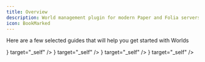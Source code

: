 ```yaml
---
title: Overview
description: World management plugin for modern Paper and Folia servers
icon: BookMarked
---
```



Here are a few selected guides that will help you get started with Worlds

<Cards>
  <Card
    title="Frequently Asked Questions"
    description="Frequently asked questions about Worlds"
    href="./worlds/faq"
    icon={<MessageCircleQuestion />}
    target="_self"
  />
  <Card
    title="Links"
    description="Restore vanilla portal travel behavior"
    href="./worlds/manage/links"
    icon={<Link2 />}
    target="_self"
  />
  <Card
    title="PerWorlds"
    description="Learn how to use PerWorlds"
    href="./worlds/per-worlds"
    icon={<Group />}
    target="_self"
  />
  <Card
    title="Command permissions"
    description="A list of all world commands and their required permissions."
    href="./worlds/manage/command-permissions"
    icon={<Command />}
    target="_self"
  />
</Cards>
